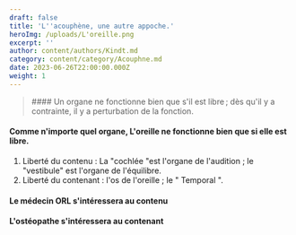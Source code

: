 ```yaml
---
draft: false
title: 'L''acouphène, une autre appoche.'
heroImg: /uploads/L'oreille.png
excerpt: ''
author: content/authors/Kindt.md
category: content/category/Acouphne.md
date: 2023-06-26T22:00:00.000Z
weight: 1
---
```


<BlockQuote authorName="">
  #### Un organe ne fonctionne bien que s'il est libre ; dès qu'il y a contrainte, il y a        perturbation de la fonction.
</BlockQuote>

<Space height={50} />

#### Comme n'importe quel organe, L'oreille ne fonctionne bien que si elle est libre.

<Space height={20} />

1. Liberté du contenu : La "cochlée "est l'organe de l'audition ; le "vestibule" est l'organe de l'équilibre.
2. Liberté du contenant : l'os de l'oreille ; le " Temporal ".

<Space height={30} />

#### &#x20;Le médecin ORL s'intéressera au contenu

<Space height={10} />

#### L'ostéopathe s'intéressera au contenant
